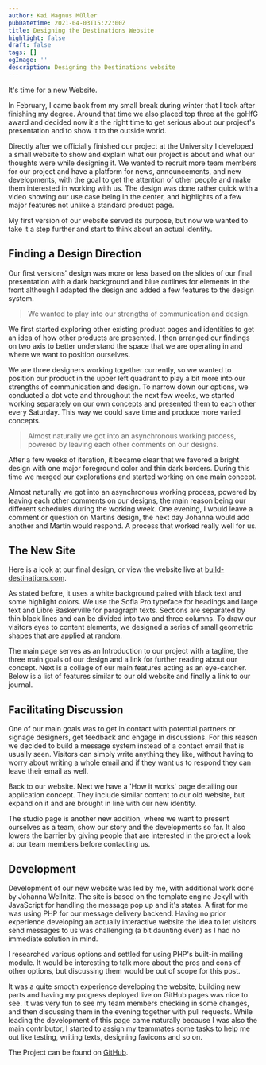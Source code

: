 ```yaml
---
author: Kai Magnus Müller
pubDatetime: 2021-04-03T15:22:00Z
title: Designing the Destinations Website
highlight: false
draft: false
tags: []
ogImage: ''
description: Designing the Destinations website
---
```



<Figure
	alt="Three example screens of the new landing page concept. Our index page, feature overview page and blog."
	src="https://res.cloudinary.com/dm3a0qioc/image/upload/v1678226719/website-final2x_x3r7ii.png"
	width="3200"
	height="2000"
	loading="eager"></Figure>

It's time for a new Website.

In February, I came back from my small break during winter that I took after finishing my degree. Around that time we also placed top three at the goHfG award and decided now it's the right time to get serious about our project's presentation and to show it to the outside world.

Directly after we officially finished our project at the University I developed a small website to show and explain what our project is about and what our thoughts were while designing it. We wanted to recruit more team members for our project and have a platform for news, announcements, and new developments, with the goal to get the attention of other people and make them interested in working with us. The design was done rather quick with a video showing our use case being in the center, and highlights of a few major features not unlike a standard product page.

My first version of our website served its purpose, but now we wanted to take it a step further and start to think about an actual identity.

## Finding a Design Direction

Our first versions' design was more or less based on the slides of our final presentation with a dark background and blue outlines for elements in the front although I adapted the design and added a few features to the design system.

> We wanted to play into our strengths of communication and design.

We first started exploring other existing product pages and identities to get an idea of how other products are presented. I then arranged our findings on two axis to better understand the space that we are operating in and where we want to position ourselves.

<Figure
	alt="A lot of product pages operate in the bottom left - unemotional and fairly 'standard' - quadrant."
	src="https://res.cloudinary.com/dm3a0qioc/image/upload/v1678226737/InspirationMoodboard_bq3vxv.jpg"
	width="4209"
	height="3800"></Figure>

We are three designers working together currently, so we wanted to position our product in the upper left quadrant to play a bit more into our strengths of communication and design. To narrow down our options, we conducted a dot vote and throughout the next few weeks, we started working separately on our own concepts and presented them to each other every Saturday. This way we could save time and produce more varied concepts.

<Figure
	alt="Some in-progress designs by Johanna and me."
	src="https://res.cloudinary.com/dm3a0qioc/image/upload/v1678226760/website-concepts2x_w9j0v2.png"
	width="3200"
	height="1800"></Figure>

> Almost naturally we got into an asynchronous working process, powered by leaving each other comments on our designs.

After a few weeks of iteration, it became clear that we favored a bright design with one major foreground color and thin dark borders. During this time we merged our explorations and started working on one main concept.

Almost naturally we got into an asynchronous working process, powered by leaving each other comments on our designs, the main reason being our different schedules during the working week. One evening, I would leave a comment or question on Martins design, the next day Johanna would add another and Martin would respond. A process that worked really well for us.

## The New Site

<Figure
	alt="Final design concept for our site."
	src="https://res.cloudinary.com/dm3a0qioc/image/upload/v1678226719/website-final2x_x3r7ii.png"
	width="3200"
	height="2000"></Figure>

Here is a look at our final design, or view the website live at [build-destinations.com](https://www.build-destinations.com).

As stated before, it uses a white background paired with black text and some highlight colors. We use the Sofia Pro typeface for headings and large text and Libre Baskerville for paragraph texts. Sections are separated by thin black lines and can be divided into two and three columns. To draw our visitors eyes to content elements, we designed a series of small geometric shapes that are applied at random.

The main page serves as an Introduction to our project with a tagline, the three main goals of our design and a link for further reading about our concept. Next is a collage of our main features acting as an eye-catcher. Below is a list of features similar to our old website and finally a link to our journal.

## Facilitating Discussion

One of our main goals was to get in contact with potential partners or signage designers, get feedback and engage in discussions. For this reason we decided to build a message system instead of a contact email that is usually seen. Visitors can simply write anything they like, without having to worry about writing a whole email and if they want us to respond they can leave their email as well.

<Figure
	alt="With this message form, visitors can message us without having to pull up an email application. This reduces friction and will result in more feedback."
	src="https://res.cloudinary.com/dm3a0qioc/image/upload/v1678227052/website-popup_tfkr3u.png"
	width="1600"
	height="1000"></Figure>

Back to our website. Next we have a 'How it works' page detailing our application concept. They include similar content to our old website, but expand on it and are brought in line with our new identity.

The studio page is another new addition, where we want to present ourselves as a team, show our story and the developments so far. It also lowers the barrier by giving people that are interested in the project a look at our team members before contacting us.

## Development

Development of our new website was led by me, with additional work done by Johanna Wellnitz. The site is based on the template engine Jekyll with JavaScript for handling the message pop up and it's states. A first for me was using PHP for our message delivery backend. Having no prior experience developing an actually interactive website the idea to let visitors send messages to us was challenging (a bit daunting even) as I had no immediate solution in mind.

I researched various options and settled for using PHP's built-in mailing module. It would be interesting to talk more about the pros and cons of other options, but discussing them would be out of scope for this post.

It was a quite smooth experience developing the website, building new parts and having my progress deployed live on GitHub pages was nice to see. It was very fun to see my team members checking in some changes, and then discussing them in the evening together with pull requests. While leading the development of this page came naturally because I was also the main contributor, I started to assign my teammates some tasks to help me out like testing, writing texts, designing favicons and so on.

The Project can be found on [GitHub][GHLink].

[GHLink]: https://github.com/The-Destinations-Company/the-destinations-company.github.io
